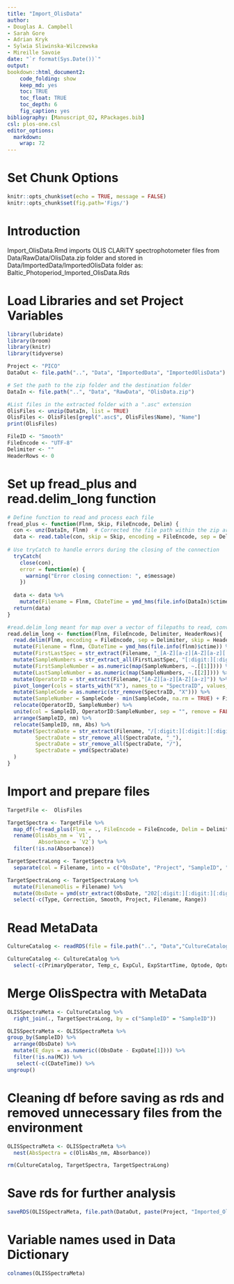 ```yaml
---
title: "Import_OlisData"
author:
- Douglas A. Campbell
- Sarah Gore
- Adrian Kryk
- Sylwia Sliwinska-Wilczewska
- Mireille Savoie
date: "`r format(Sys.Date())`"
output:
bookdown::html_document2:
    code_folding: show
    keep_md: yes
    toc: TRUE
    toc_float: TRUE
    toc_depth: 6
    fig_caption: yes
bibliography: [Manuscript_O2, RPackages.bib]
csl: plos-one.csl
editor_options: 
  markdown: 
    wrap: 72
---
```


# Set Chunk Options

```r
knitr::opts_chunk$set(echo = TRUE, message = FALSE)
knitr::opts_chunk$set(fig.path='Figs/')
```

# Introduction

Import_OlisData.Rmd imports OLIS CLARiTY spectrophotometer files from Data/RawData/OlisData.zip folder and stored in Data/ImportedData/ImportedOlisData folder as: 
Baltic_Photoperiod_Imported_OlisData.Rds

# Load Libraries and set Project Variables

```r

library(lubridate)
library(broom)
library(knitr)
library(tidyverse)

```

```r
Project <- "PICO"
DataOut <- file.path("..", "Data", "ImportedData", "ImportedOlisData")

# Set the path to the zip folder and the destination folder
DataIn <- file.path("..", "Data", "RawData", "OlisData.zip")

#List files in the extracted folder with a ".asc" extension
OlisFiles <- unzip(DataIn, list = TRUE)
OlisFiles <- OlisFiles[grepl(".asc$", OlisFiles$Name), "Name"]
print(OlisFiles)

FileID <- "Smooth"
FileEncode <- "UTF-8" 
Delimiter <- ""
HeaderRows <- 0
```

# Set up fread_plus and read.delim_long function
```r
# Define function to read and process each file
fread_plus <- function(Flnm, Skip, FileEncode, Delim) {
  con <- unz(DataIn, Flnm)  # Corrected the file path within the zip archive
  data <- read.table(con, skip = Skip, encoding = FileEncode, sep = Delim, header = FALSE, row.names = NULL)
  
# Use tryCatch to handle errors during the closing of the connection
  tryCatch(
    close(con),
    error = function(e) {
      warning("Error closing connection: ", e$message)
    })
  
  data <- data %>%
    mutate(Filename = Flnm, CDateTime = ymd_hms(file.info(DataIn)$ctime)) 
  return(data)
}

#read.delim_long meant for map over a vector of filepaths to read, convert to long format and tidy the imported data
read.delim_long <- function(Flnm, FileEncode, Delimiter, HeaderRows){
  read.delim(Flnm, encoding = FileEncode, sep = Delimiter, skip = HeaderRows, header = FALSE, row.names = NULL) %>%
  mutate(Filename = flnm, CDateTime = ymd_hms(file.info(flnm)$ctime)) %>%
  mutate(FirstLastSpec = str_extract(Filename, "_[A-Z][a-z][A-Z][a-z][:digit:][:digit:][:digit:][:digit:]_[A-Z][a-z][A-Z][a-z][:digit:][:digit:][:digit:][:digit:]_")) %>%
  mutate(SampleNumbers = str_extract_all(FirstLastSpec, "[:digit:][:digit:][:digit:][:digit:]")) %>%
  mutate(FirstSampleNumber = as.numeric(map(SampleNumbers, ~.[[1]]))) %>%
  mutate(LastSampleNumber = as.numeric(map(SampleNumbers, ~.[[2]]))) %>%
  mutate(OperatorID = str_extract(Filename,"[A-Z][a-z][A-Z][a-z]")) %>%
  pivot_longer(cols = starts_with("X"), names_to = "SpectraID", values_to = "Abs") %>%
  mutate(SampleCode = as.numeric(str_remove(SpectraID, "X"))) %>%
  mutate(SampleNumber = SampleCode - min(SampleCode, na.rm = TRUE) + FirstSampleNumber) %>%
  relocate(OperatorID, SampleNumber) %>%
  unite(col = SampleID, OperatorID:SampleNumber, sep = "", remove = FALSE) %>%
  arrange(SampleID, nm) %>%
  relocate(SampleID, nm, Abs) %>%
  mutate(SpectraDate = str_extract(Filename, "/[:digit:][:digit:][:digit:][:digit:][:digit:][:digit:][:digit:][:digit:]_"),
         SpectraDate = str_remove_all(SpectraDate, "_"),
         SpectraDate = str_remove_all(SpectraDate, "/"),
         SpectraDate = ymd(SpectraDate)
  )
}
```

# Import and prepare files
```r
TargetFile <-  OlisFiles

TargetSpectra <- TargetFile %>% 
  map_df(~fread_plus(Flnm = ., FileEncode = FileEncode, Delim = Delimiter, Skip = HeaderRows)) %>% 
  rename(OlisAbs_nm = `V1`,
          Absorbance = `V2`) %>% 
  filter(!is.na(Absorbance))  

TargetSpectraLong <- TargetSpectra %>%
  separate(col = Filename, into = c("ObsDate", "Project", "SampleID", "Range", "Type", "Correction", "Smooth"), sep = "([\\/\\_\\:])", remove = FALSE) 

TargetSpectraLong <- TargetSpectraLong %>%
  mutate(FilenameOlis = Filename) %>% 
  mutate(ObsDate = ymd(str_extract(ObsDate, "202[:digit:][:digit:][:digit:][:digit:][:digit:]"))) %>% 
  select(-c(Type, Correction, Smooth, Project, Filename, Range)) 
```

# Read MetaData
```r
CultureCatalog <- readRDS(file = file.path("..", "Data","CultureCatalog.Rds"))

CultureCatalog <- CultureCatalog %>% 
  select(-c(PrimaryOperator, Temp_c, ExpCul, ExpStartTime, Optode, OptodeCh, OptodeMeasure))
```

# Merge OlisSpectra with MetaData
```r
OLISSpectraMeta <- CultureCatalog %>%
  right_join(., TargetSpectraLong, by = c("SampleID" = "SampleID")) 

OLISSpectraMeta <- OLISSpectraMeta %>%
group_by(SampleID) %>%
  arrange(ObsDate) %>%
  mutate(E_days = as.numeric((ObsDate - ExpDate[1]))) %>%
  filter(!is.na(MC)) %>%
   select(-c(CDateTime)) %>% 
ungroup()

```


# Cleaning df before saving as rds and removed unnecessary files from the environment
```r
OLISSpectraMeta <- OLISSpectraMeta %>% 
  nest(AbsSpectra = c(OlisAbs_nm, Absorbance)) 
```


```r
rm(CultureCatalog, TargetSpectra, TargetSpectraLong)
```

# Save rds for further analysis
```r
saveRDS(OLISSpectraMeta, file.path(DataOut, paste(Project, "Imported_OlisData.Rds", sep = "_"), fsep = .Platform$file.sep), ascii = FALSE, version = NULL, compress = "xz", refhook = NULL)
```

# Variable names used in Data Dictionary
```r
colnames(OLISSpectraMeta)
```
